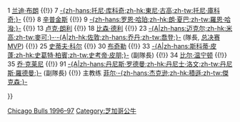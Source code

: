 {{Navbox
|name = 芝加哥公牛1996–97赛季NBA总冠军
|titlestyle= background:#c41e3a; color:#ffffff; border:2px solid #000000;
|belowstyle = background:#000000; color:#c41e3a;
|title = [[芝加哥公牛|<span style="color:#ffffff;">芝加哥公牛</span>]] 1996–97赛季NBA总冠军
|list1 = <div>
00 [[罗伯特·帕里什|-{zh-hans:罗伯特·帕里什;zh-hk:羅拔·巴里殊;zh-tw:羅伯特·巴里許;}-]] {{!}}
1 [[兰迪·布朗]] {{!}}
7 [[托尼·库科奇|-{zh-hans:托尼·库科奇;zh-hk:東尼·古高;zh-tw:托尼·庫科奇;}-]] {{!}}
8 [[迪凯·辛普金斯|辛普金斯]] {{!}}
9 [[罗恩·哈珀|-{zh-hans:罗恩·哈珀;zh-hk:朗·夏巴;zh-tw:羅恩·哈潑;}-]] {{!}}
13 [[卢克·朗利]] {{!}}
18 [[比森·德利]] {{!}}
23 [[迈克尔·乔丹|-{A|zh-hans:迈克尔;zh-hk:米高;zh-tw:麥可;}-·-{A|zh-hk:佐敦;zh-hans:乔丹;zh-tw:喬登;}-]] (隊長, [[NBA总决赛最有价值球员|总决赛MVP]]) {{!}}
25 [[史蒂夫·科尔]] {{!}}
30 [[雅德·布奇勒|布奇勒]] {{!}}
33 [[斯科蒂·皮蓬|-{A|zh-hans:斯科蒂·皮蓬;zh-hk:史葛特·柏賓;zh-tw:史考帝·皮朋;}-]] (副隊長) {{!}}
34 [[比尔·温宁顿]] {{!}}
35 [[乔·克莱尼]] {{!}}
91 [[丹尼斯·罗德曼|-{A|zh-hans:丹尼斯·罗德曼;zh-hk:丹尼士·洛文;zh-tw:丹尼斯·羅德曼;}-]] (副隊長) {{!}}
主教练 [[菲尔·杰克逊|菲尔·-{zh-hans:杰克逊;zh-hk:積遜;zh-tw:傑克森;}-]]
  
</div>
}}<noinclude>
{{collapsible option}}
[[Category:NBA总冠军导航模板|Chicago Bulls 1996–97]]
[[Category:芝加哥公牛]]
</noinclude>